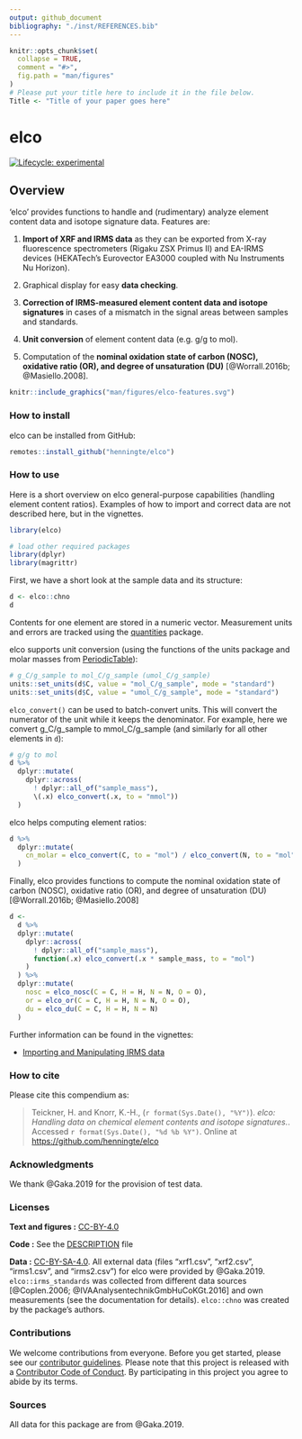```yaml
---
output: github_document
bibliography: "./inst/REFERENCES.bib"
---
```


<!-- README.md is generated from README.Rmd. Please edit that file -->

```r
knitr::opts_chunk$set(
  collapse = TRUE,
  comment = "#>",
  fig.path = "man/figures"
)
# Please put your title here to include it in the file below.
Title <- "Title of your paper goes here"
```

# elco

<!-- badges: start -->
[![Lifecycle: experimental](https://img.shields.io/badge/lifecycle-experimental-orange.svg)](https://www.tidyverse.org/lifecycle/#experimental)
<!-- badges: end -->

## Overview

'elco' provides functions to handle and (rudimentary) analyze element content data and isotope signature data. Features are:

1. **Import of XRF and IRMS data** as they can be exported from X-ray fluorescence spectrometers (Rigaku ZSX Primus II) and EA-IRMS devices (HEKATech's Eurovector
EA3000 coupled with Nu Instruments Nu Horizon).

2. Graphical display for easy **data checking**.

3. **Correction of IRMS-measured element content data and isotope signatures** in cases of a mismatch in the signal areas between samples and standards.

4. **Unit conversion** of element content data (e.g. g/g to mol).

5. Computation of the **nominal oxidation state of carbon (NOSC), oxidative ratio (OR), and degree of unsaturation (DU)** [@Worrall.2016b; @Masiello.2008].

```r
knitr::include_graphics("man/figures/elco-features.svg")
```


### How to install

elco can be installed from GitHub:

```r
remotes::install_github("henningte/elco")
```


### How to use

Here is a short overview on elco general-purpose capabilities (handling element content ratios). Examples of how to import and correct data are not described here, but in the vignettes.

```r
library(elco)

# load other required packages
library(dplyr)
library(magrittr)
```


First, we have a short look at the sample data and its structure:

```r
d <- elco::chno
d
```

Contents for one element are stored in a numeric vector. Measurement units and errors are tracked using the [quantities](https://github.com/r-quantities/quantities) package.

elco supports unit conversion (using the functions of the units package and molar masses from [PeriodicTable](https://github.com/cran/PeriodicTable)):

```r
# g_C/g_sample to mol_C/g_sample (umol_C/g_sample)
units::set_units(d$C, value = "mol_C/g_sample", mode = "standard")
units::set_units(d$C, value = "umol_C/g_sample", mode = "standard")
```


`elco_convert()` can be used to batch-convert units. This will convert the numerator of the unit while it keeps the denominator. For example, here we convert g_C/g_sample to mmol_C/g_sample (and similarly for all other elements in `d`):

```r
# g/g to mol
d %>% 
  dplyr::mutate(
    dplyr::across(
      ! dplyr::all_of("sample_mass"), 
      \(.x) elco_convert(.x, to = "mmol"))
  )
```

elco helps computing element ratios:

```r
d %>%
  dplyr::mutate(
    cn_molar = elco_convert(C, to = "mol") / elco_convert(N, to = "mol")
  )
```

Finally, elco provides functions to compute the nominal oxidation state of carbon (NOSC), oxidative ratio (OR), and degree of unsaturation (DU) [@Worrall.2016b; @Masiello.2008]

```r
d <- 
  d %>% 
  dplyr::mutate(
    dplyr::across(
      ! dplyr::all_of("sample_mass"),
      function(.x) elco_convert(.x * sample_mass, to = "mol")
    )
  ) %>%
  dplyr::mutate(
    nosc = elco_nosc(C = C, H = H, N = N, O = O),
    or = elco_or(C = C, H = H, N = N, O = O),
    du = elco_du(C = C, H = H, N = N)
  )
```

Further information can be found in the vignettes:

+ [Importing and Manipulating IRMS data](vignettes/v002-irms-functions.Rmd)


### How to cite

Please cite this compendium as:

> Teickner, H. and Knorr, K.-H., (`r format(Sys.Date(), "%Y")`). _elco: Handling data on chemical element contents and isotope signatures._. Accessed `r format(Sys.Date(), "%d %b %Y")`. Online at <https://github.com/henningte/elco>

### Acknowledgments

We thank @Gaka.2019 for the provision of test data.

### Licenses

**Text and figures :**  [CC-BY-4.0](http://creativecommons.org/licenses/by/4.0/)

**Code :** See the [DESCRIPTION](DESCRIPTION) file

**Data :** [CC-BY-SA-4.0](https://creativecommons.org/licenses/by-sa/4.0/deed.en). All external data (files "xrf1.csv", "xrf2.csv", "irms1.csv", and "irms2.csv") for elco were provided by @Gaka.2019. `elco::irms_standards` was collected from different data sources [@Coplen.2006; @IVAAnalysentechnikGmbHuCoKGt.2016] and own measurements (see the documentation for details). `elco::chno` was created by the package's authors.

### Contributions

We welcome contributions from everyone. Before you get started, please see our [contributor guidelines](CONTRIBUTING.md). Please note that this project is released with a [Contributor Code of Conduct](CONDUCT.md). By participating in this project you agree to abide by its terms.

### Sources

All data for this package are from @Gaka.2019.

